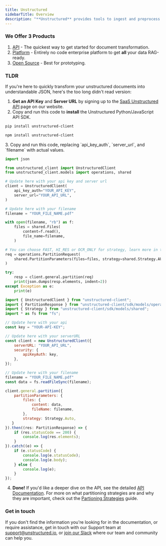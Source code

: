 ```yaml
---
title: Unstructured
sidebarTitle: Overview
description: "**Unstructured** provides tools to ingest and preprocess unstructured documents for `Retrieval Augmented Generation (RAG)` and `Fine Tuning`."
---
```


### We Offer 3 Products

1. [API](/api-reference/api-services/overview "API") - The quickest way to get started for document transformation.
2. [Platform](/platform/overview "Platform") - Entirely no code enterprise platform to get **all** your data RAG-ready.
3. [Open Source](/open-source/introduction/overview/ "OSS") - Best for prototyping.

### TLDR

If you're here to quickly transform your unstructured documents into understandable JSON, here's the too long didn't read version:

1. **Get an API Key** and **Server URL** by signing up to the [SaaS Unstructured API](https://unstructured.io/api-key-hosted) page on our website.
2. Copy and run this code to **install** the Unstructured Python/JavaScript API SDK.

<CodeGroup>

```bash  Python
pip install unstructured-client
```

```bash  JavaScript
npm install unstructured-client
```
</CodeGroup>
3. Copy and run this code, replacing `api_key_auth`, `server_url`, and `filename` with actual values.

<CodeGroup>

```python Python
import json

from unstructured_client import UnstructuredClient
from unstructured_client.models import operations, shared

# Update here with your api key and server url
client = UnstructuredClient(
    api_key_auth="YOUR_API_KEY",
    server_url="YOUR_API_URL",
)

# Update here with your filename
filename = "YOUR_FILE_NAME.pdf"

with open(filename, "rb") as f:
    files = shared.Files(
        content=f.read(),
        file_name=filename,
    )

# You can choose FAST, HI_RES or OCR_ONLY for strategy, learn more in the docs at step 4
req = operations.PartitionRequest(
    shared.PartitionParameters(files=files, strategy=shared.Strategy.AUTO)
)

try:
    resp = client.general.partition(req)
    print(json.dumps(resp.elements, indent=2))
except Exception as e:
    print(e)
```

```javascript TypeScript
import { UnstructuredClient } from "unstructured-client";
import { PartitionResponse } from "unstructured-client/sdk/models/operations";
import { Strategy } from "unstructured-client/sdk/models/shared";
import * as fs from "fs";

// Update here with your api 
const key = "YOUR-API-KEY";

// Update here with your serverURL
const client = new UnstructuredClient({
    serverURL: "YOUR_API_URL",
    security: {
        apiKeyAuth: key,
    },
});

// Update here with your filename
filename = "YOUR_FILE_NAME.pdf"
const data = fs.readFileSync(filename);

client.general.partition({
    partitionParameters: {
        files: {
            content: data,
            fileName: filename,
        },
        strategy: Strategy.Auto,
   }
}).then((res: PartitionResponse) => {
    if (res.statusCode == 200) {
        console.log(res.elements);
    }
}).catch((e) => {
    if (e.statusCode) {
        console.log(e.statusCode);
        console.log(e.body);
    } else {
        console.log(e);
    }
});
```
</CodeGroup>

4. **Done!** If you'd like a deeper dive on the API, see the detailed [API Documentation](/api-reference/api-services/overview "API"). For more on what partitioning strategies are and why they are important, check out the  [Partioning Strategies](/api-reference/api-services/partitioning "Partioning Strategies") guide.


   

### Get in touch

If you don't find the information you're looking for in the documentation, or require assistance,
get in touch with our Support team at [support@unstructured.io](mailto:support%40unstructured.io),
or [join our Slack](https://short.unstructured.io/pzw05l7) where our team and community can help you.
